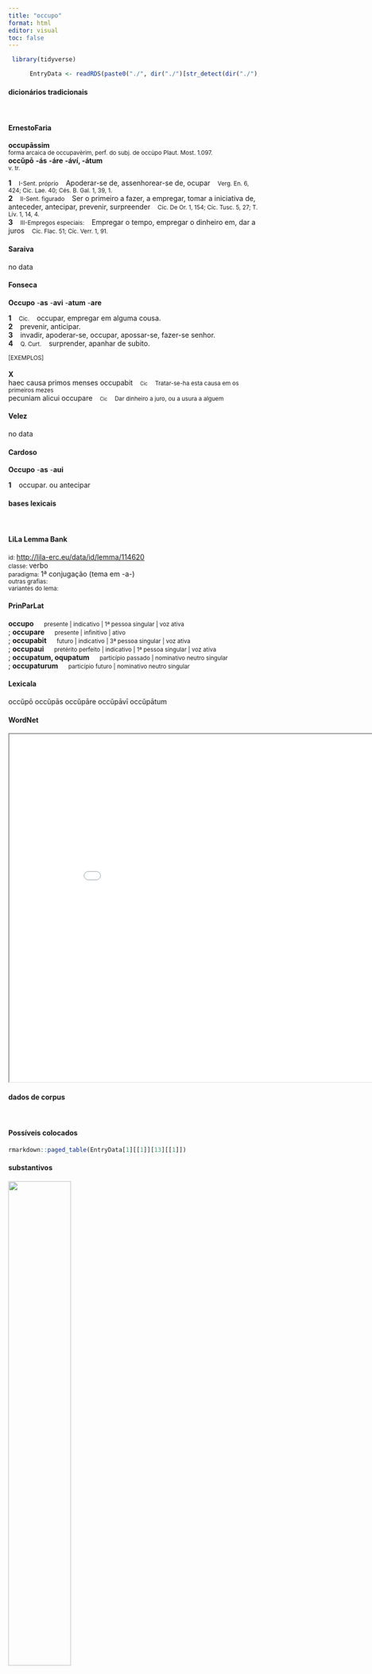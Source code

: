 ```yaml
---
title: "occupo"
format: html
editor: visual
toc: false
---
```



```r
 library(tidyverse) 

      EntryData <- readRDS(paste0("./", dir("./")[str_detect(dir("./"), "_xx111-99-99-117-112-111xx_.rds")]))

```


#### dicionários tradicionais

&emsp;




::: panel-tabset

#### ErnestoFaria

<b>occupāssim</b> <br> <small>forma arcaica de occupavèrim, perf. do subj. de occùpo Plaut. Most. 1.097.</small> <br> <small></small> 
 <b>occŭpō</b> <b>-ás</b> <b>-áre</b> <b>-áví, -átum</b> <br> <small>v. tr.</small> <br> <small></small>   <p> <b>1</b> &ensp; <small>I-Sent. próprío</small> &ensp; Apoderar-se de, assenhorear-se de, ocupar &ensp; <small>Verg. En. 6, 424; Cíc. Lae. 40; Cés. B. Gal. 1, 39, 1.</small> <br> <b>2</b> &ensp; <small>II-Sent. figurado</small> &ensp; Ser o primeiro a fazer, a empregar, tomar a iniciativa de, anteceder, antecipar, prevenir, surpreender &ensp; <small>Cíc. De Or. 1, 154; Cíc. Tusc. 5, 27; T. Lív. 1, 14, 4.</small> <br> <b>3</b> &ensp; <small>III-Empregos especiais:</small> &ensp; Empregar o tempo, empregar o dinheiro em, dar a juros &ensp; <small>Cíc. Flac. 51; Cíc. Verr. 1, 91.</small> </p>




#### Saraiva

no data




#### Fonseca

<b>Occupo</b> -<b>as</b> -<b>avi</b> -<b>atum</b> -<b>are</b>   <p> <b>1</b> &ensp; <small>Cic.</small> &ensp; occupar, empregar em alguma cousa. <br> <b>2</b> &ensp; prevenir, anticipar. <br> <b>3</b> &ensp; invadir, apoderar-se, occupar, apossar-se, fazer-se senhor. <br> <b>4</b> &ensp; <small>Q. Curt.</small> &ensp; surprender, apanhar de subito. </p>   <p><small>[EXEMPLOS]</small><br> <br><b>X</b><br>haec causa primos menses occupabit &ensp; <small><small>Cic</small></small> &ensp; <small>Tratar-se-ha esta causa em os primeiros mezes</small> <br> pecuniam alicui occupare &ensp; <small><small>Cic</small></small> &ensp; <small>Dar dinheiro a juro, ou a usura a alguem</small> </p>




#### Velez

no data




#### Cardoso

<b>Occupo</b> -<b>as</b> -<b>aui</b>   <p> <b>1</b> &ensp; occupar. ou antecipar </p>


:::



#### bases lexicais

&emsp;






::: panel-tabset

#### LiLa Lemma Bank

<small> id: </small> <a href=' http://lila-erc.eu/data/id/lemma/114620 ' target="_blank"> http://lila-erc.eu/data/id/lemma/114620 </a> <br>
<small> classe: </small> verbo    <br>
<small> paradigma: </small> 1ª conjugação (tema em -a-) <br>
<small> outras grafias: </small>  <br>
<small> variantes do lema: </small>  <br>





#### PrinParLat

<b> occupo </b>&emsp;<small> presente | indicativo | 1ª pessoa singular | voz ativa </small><br>
; <b> occupare </b>&emsp;<small> presente | infinitivo | ativo </small><br>
; <b> occupabit </b>&emsp;<small> futuro | indicativo | 3ª pessoa singular | voz ativa </small><br>
; <b> occupaui </b>&emsp;<small> pretérito perfeito | indicativo | 1ª pessoa singular | voz ativa </small><br>
; <b> occupatum, oqupatum </b>&emsp;<small> particípio passado | nominativo neutro singular </small><br>
; <b> occupaturum </b>&emsp;<small> particípio futuro | nominativo neutro singular </small><br>





#### Lexicala

occŭpō 
 occŭpās 
 occŭpāre 
 occŭpāvī 
 occŭpātum




#### WordNet

<iframe width='900' height='700' src='Media/Tree__xx111-99-99-117-112-111xx__sem_type_lexemes_pt.html'>

</iframe>


:::



#### dados de corpus

&emsp;




::: panel-tabset

#### Possíveis colocados

```r

rmarkdown::paged_table(EntryData[1][[1]][13][[1]])

```


#### substantivos

![](./Media/wordcloud__xx111-99-99-117-112-111xx__BY_collocate_scoreSUBST.webp){width=50% fig-alt='This chart plots collocate by scoreSUBST, for the headword occupo here are all the values plotted: collocate: regnum; scoreSUBST: 2. collocate: uolo; scoreSUBST: 0. collocate: ut; scoreSUBST: 0'}




#### adjetivos

![](./Media/wordcloud__xx111-99-99-117-112-111xx__BY_collocate_scoreADJ.webp){width=50% fig-alt='This chart plots collocate by scoreADJ, for the headword occupo here are all the values plotted: collocate: regnum; scoreADJ: 0. collocate: uolo; scoreADJ: 0. collocate: ut; scoreADJ: 0'}




#### verbos

![](./Media/wordcloud__xx111-99-99-117-112-111xx__BY_collocate_scoreVERBO.webp){width=50% fig-alt='This chart plots collocate by scoreVERBO, for the headword occupo here are all the values plotted: collocate: regnum; scoreVERBO: 0. collocate: uolo; scoreVERBO: 2. collocate: ut; scoreVERBO: 0'}




#### advérbios

![](./Media/wordcloud__xx111-99-99-117-112-111xx__BY_collocate_scoreADV.webp){width=50% fig-alt='This chart plots collocate by scoreADV, for the headword occupo here are all the values plotted: collocate: regnum; scoreADV: 0. collocate: uolo; scoreADV: 0. collocate: ut; scoreADV: 0'}




#### preposições e conjunções

![](./Media/wordcloud__xx111-99-99-117-112-111xx__BY_collocate_scoreFUNC.webp){width=50% fig-alt='This chart plots collocate by scoreFUNC, for the headword occupo here are all the values plotted: collocate: regnum; scoreFUNC: 0. collocate: uolo; scoreFUNC: 0. collocate: ut; scoreFUNC: 10'}


:::



::: panel-tabset

#### ExemplosTraduzidos

<p> cum adsectaretur numquid uis <b>occupo</b> <br> <small> Hor.S.1.9.6 <br> Como ele me acompanhasse, tomo a palavra: “Por ventura desejas alguma coisa?” <small> [JDD] </small> </small> </p>
; <p> Ti. Gracchus regnum <b>occupare</b> conatus est uel regnauit is quidem paucos menses <br> <small> Cic.Amici.41 <br> Tibério Graco tentou ocupar o reino, ou, na verdade, reinou uns poucos meses. <small> [JDD, de outra edição] </small> </small> </p>
; <p> quid facerem si T. Labienus caedem ciuium fecisset ut L. Saturninus si carcerem refregisset si Capitolium cum armatis <b>occupauisset</b> <br> <small> Cic.Rab.Perd.35 <br> O que eu faria se Tito Labieno tivesse feito uma matança de cidadãos como Lúcio Saturnino, se tivesse arrombado o cárcere, se tivesse ocupado o Capitólio com homens armados? <small> [JDD] </small> </small> </p>





#### Frequência por autor

![](./Media/barchart__xx111-99-99-117-112-111xx__lemma_BY_author_Frequencies.webp){width=50% fig-alt='This charts plots the frequency of lemma by author_Frequencies. The Caesar subcorpus registers the highest normalized frequency, with the value of 7.93 and an absolute frequency of 21. The Ovidius subcorpus follows, with a normalized frequency of 6.86 and an absolute frequency of 4. the subcorpus with the least normalized frequency is Suetonius with the normalized value of 0 and an absolute freqeuncy of 0. here are all the values: subcorpus: Caesar ; normalized frequency: 21 ; absolute frequency: 7.93111262179923. subcorpus: Cicero ; normalized frequency: 18 ; absolute frequency: 1.1213276519399. subcorpus: Horatius ; normalized frequency: 3 ; absolute frequency: 2.6640618062339. subcorpus: Ovidius ; normalized frequency: 4 ; absolute frequency: 6.86341798215511. subcorpus: Phaedrus ; normalized frequency: 5 ; absolute frequency: 7.59070897221801. subcorpus: Sallustius ; normalized frequency: 1 ; absolute frequency: 0.927557740469344. subcorpus: Seneca ; normalized frequency: 22 ; absolute frequency: 4.10593307329091. subcorpus: Suetonius ; normalized frequency: 0 ; absolute frequency: 0. subcorpus: Tacitus ; normalized frequency: 0 ; absolute frequency: 0. subcorpus: Vergilius ; normalized frequency: 0 ; absolute frequency: 0. subcorpus: Hieronymus ; normalized frequency: 0 ; absolute frequency: 0'}




#### Frequência por gênero

![](./Media/barchart__xx111-99-99-117-112-111xx__lemma_BY_genre_Frequencies.webp){width=50% fig-alt='This charts plots the frequency of lemma by genre_Frequencies. The Poesia.didática subcorpus registers the highest normalized frequency, with the value of 7.63 and an absolute frequency of 9. The Prosa.histórica subcorpus follows, with a normalized frequency of 5.36 and an absolute frequency of 22. the subcorpus with the least normalized frequency is Poesia.épica with the normalized value of 0 and an absolute freqeuncy of 0. here are all the values: subcorpus: Prosa.histórica ; normalized frequency: 22 ; absolute frequency: 5.35553445799557. subcorpus: Prosa.filosófica ; normalized frequency: 19 ; absolute frequency: 3.13009670351395. subcorpus: Prosa.oratória ; normalized frequency: 11 ; absolute frequency: 1.05613856537978. subcorpus: Prosa.epistolográfica ; normalized frequency: 5 ; absolute frequency: 1.32488937173746. subcorpus: Poesia.lírica ; normalized frequency: 3 ; absolute frequency: 2.52376545806343. subcorpus: Poesia.didática ; normalized frequency: 9 ; absolute frequency: 7.63423530409704. subcorpus: Poesia.trágica ; normalized frequency: 5 ; absolute frequency: 4.34329395413482. subcorpus: Poesia.épica ; normalized frequency: 0 ; absolute frequency: 0. subcorpus: Prosa.ficcional ; normalized frequency: 0 ; absolute frequency: 0'}




#### Frequência por século

![](./Media/barchart__xx111-99-99-117-112-111xx__lemma_BY_period_Frequencies.webp){width=50% fig-alt='This charts plots the frequency of lemma by period_Frequencies. The I.d.C. subcorpus registers the highest normalized frequency, with the value of 4.74 and an absolute frequency of 31. The I.a.C. subcorpus follows, with a normalized frequency of 2 and an absolute frequency of 43. the subcorpus with the least normalized frequency is II.d.C. with the normalized value of 0 and an absolute freqeuncy of 0. here are all the values: subcorpus: I.a.C. ; normalized frequency: 43 ; absolute frequency: 2.00139632301606. subcorpus: I.d.C. ; normalized frequency: 31 ; absolute frequency: 4.74223649992351. subcorpus: II.d.C. ; normalized frequency: 0 ; absolute frequency: 0. subcorpus: IV.d.C. ; normalized frequency: 0 ; absolute frequency: 0'}


:::

